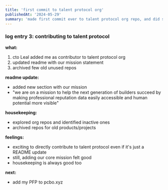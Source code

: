 ```yaml
---
title: 'first commit to talent protocol org' 
publishedAt: '2024-05-29'
summary: 'made first commit ever to talent protocol org repo, and did some housekeeping'
---
```


### log entry 3: contributing to talent protocol

**what:**
1. cto Leal added me as contributor to talent protocol org
2. updated readme with our mission statement
3. archived few old unused repos

**readme update:**
- added new section with our mission
- "we are on a mission to help the next generation of builders succeed by making professional reputation data easily accessible and human potential more visible"

**housekeeping:**
- explored org repos and identified inactive ones
- archived repos for old products/projects

**feelings:**
- exciting to directly contribute to talent protocol even if it's just a README update
- still, adding our core mission felt good
- housekeeping is always good too

**next:**
- add my PFP to pcbo.xyz
